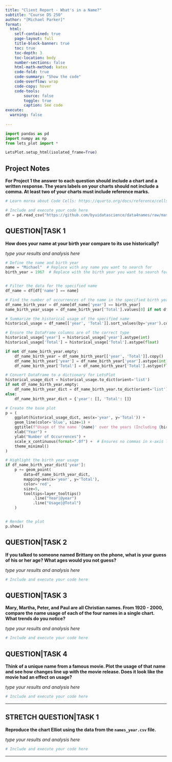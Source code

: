 ```yaml
---
title: "Client Report - What's in a Name?"
subtitle: "Course DS 250"
author: "[Michael Parker]"
format:
  html:
    self-contained: true
    page-layout: full
    title-block-banner: true
    toc: true
    toc-depth: 3
    toc-location: body
    number-sections: false
    html-math-method: katex
    code-fold: true
    code-summary: "Show the code"
    code-overflow: wrap
    code-copy: hover
    code-tools:
        source: false
        toggle: true
        caption: See code
execute: 
  warning: false
    
---
```


```python
import pandas as pd
import numpy as np
from lets_plot import *

LetsPlot.setup_html(isolated_frame=True)
```


## Project Notes

__For Project 1 the answer to each question should include a chart **and** a written response. The years labels on your charts should not include a comma. At least **two** of your charts must include reference marks.__  

```python
# Learn morea about Code Cells: https://quarto.org/docs/reference/cells/cells-jupyter.html

# Include and execute your code here
df = pd.read_csv("https://github.com/byuidatascience/data4names/raw/master/data-raw/names_year/names_year.csv")
```

## QUESTION|TASK 1

__How does your name at your birth year compare to its use historically?__

_type your results and analysis here_

```python

# Define the name and birth year
name = "Michael"  # Replace with any name you want to search for
birth_year = 1967  # Replace with the birth year you want to search for


# Filter the data for the specified name
df_name = df[df['name'] == name]

# Find the number of occurrences of the name in the specified birth year
df_name_birth_year = df_name[df_name['year'] == birth_year]
name_birth_year_usage = df_name_birth_year['Total'].values[0] if not df_name_birth_year.empty else 0

# Summarize the historical usage of the specified name
historical_usage = df_name[['year', 'Total']].sort_values(by='year').copy()

# Ensure the DataFrame columns are of the correct type
historical_usage['year'] = historical_usage['year'].astype(int)
historical_usage['Total'] = historical_usage['Total'].astype(float)

if not df_name_birth_year.empty:
    df_name_birth_year = df_name_birth_year[['year', 'Total']].copy()
    df_name_birth_year['year'] = df_name_birth_year['year'].astype(int)
    df_name_birth_year['Total'] = df_name_birth_year['Total'].astype(float)

# Convert DataFrame to a dictionary for LetsPlot
historical_usage_dict = historical_usage.to_dict(orient='list')
if not df_name_birth_year.empty:
    df_name_birth_year_dict = df_name_birth_year.to_dict(orient='list')
else:
    df_name_birth_year_dict = {'year': [], 'Total': []}

# Create the base plot
p = (
    ggplot(historical_usage_dict, aes(x='year', y='Total')) +
    geom_line(color='blue', size=1) +
    ggtitle(f"Usage of the name '{name}' over the years (Including {birth_year})") +
    xlab("Year") +
    ylab("Number of Occurrences") +
    scale_x_continuous(format=".0f") +  # Ensures no commas in x-axis labels
    theme_minimal()
)

# Highlight the birth year usage
if df_name_birth_year_dict['year']:
    p += geom_point(
        data=df_name_birth_year_dict,
        mapping=aes(x='year', y='Total'),
        color='red',
        size=5,
        tooltips=layer_tooltips()
            .line("Year|@year")
            .line("Usage|@Total")
    )


# Render the plot
p.show()


```


## QUESTION|TASK 2

__If you talked to someone named Brittany on the phone, what is your guess of his or her age? What ages would you not guess?__

_type your results and analysis here_

```python
# Include and execute your code here


```


## QUESTION|TASK 3

__Mary, Martha, Peter, and Paul are all Christian names. From 1920 - 2000, compare the name usage of each of the four names in a single chart. What trends do you notice?__

_type your results and analysis here_

```python
# Include and execute your code here

```



## QUESTION|TASK 4

__Think of a unique name from a famous movie. Plot the usage of that name and see how changes line up with the movie release. Does it look like the movie had an effect on usage?__  

_type your results and analysis here_

```python
# Include and execute your code here


```

---

## STRETCH QUESTION|TASK 1

__Reproduce the chart Elliot using the data from the `names_year.csv` file.__ 

_type your results and analysis here_

```python
# Include and execute your code here


```


---
